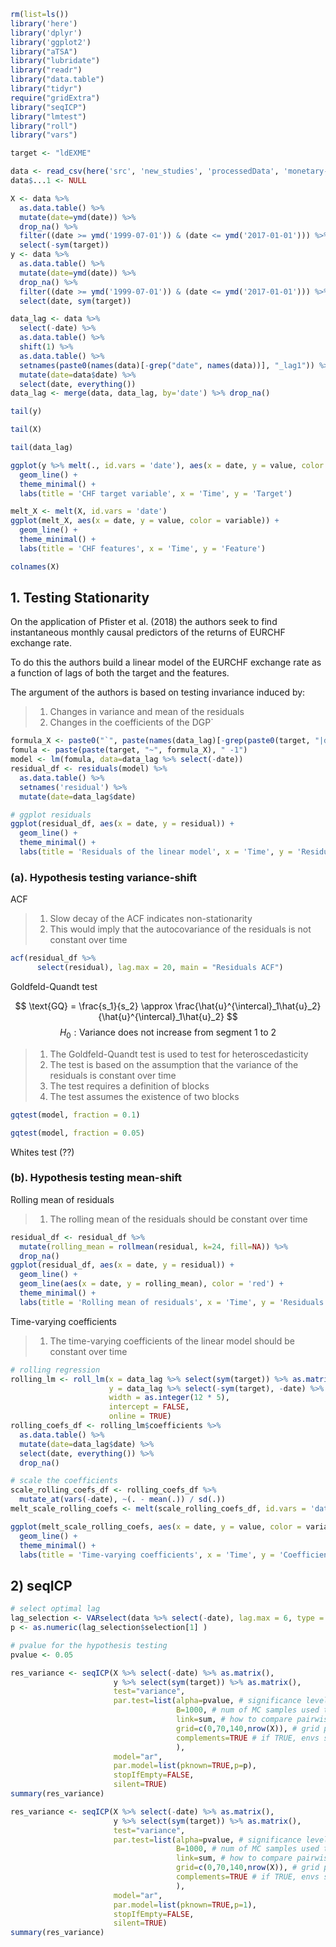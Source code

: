 ```r
rm(list=ls())
library('here')
library('dplyr')
library('ggplot2')
library("aTSA")
library("lubridate")
library("readr")
library("data.table")
library("tidyr")
require("gridExtra")
library("seqICP")
library("lmtest")
library("roll")
library("vars")
```

```r
target <- "ldEXME"

data <- read_csv(here('src', 'new_studies', 'processedData', 'monetary-policy-processed.csv'))  
data$...1 <- NULL

X <- data %>%
  as.data.table() %>%
  mutate(date=ymd(date)) %>%
  drop_na() %>%
  filter((date >= ymd('1999-07-01')) & (date <= ymd('2017-01-01'))) %>%
  select(-sym(target))
y <- data %>%
  as.data.table() %>%
  mutate(date=ymd(date)) %>%
  drop_na() %>%
  filter((date >= ymd('1999-07-01')) & (date <= ymd('2017-01-01'))) %>%
  select(date, sym(target))

data_lag <- data %>%
  select(-date) %>%
  as.data.table() %>%
  shift(1) %>%
  as.data.table() %>%
  setnames(paste0(names(data)[-grep("date", names(data))], "_lag1")) %>%
  mutate(date=data$date) %>%
  select(date, everything())
data_lag <- merge(data, data_lag, by='date') %>% drop_na()
```

```r
tail(y)
```

```r
tail(X)
```

```r
tail(data_lag)
```


```r
ggplot(y %>% melt(., id.vars = 'date'), aes(x = date, y = value, color = variable)) +
  geom_line() +
  theme_minimal() +
  labs(title = 'CHF target variable', x = 'Time', y = 'Target')
```

```r
melt_X <- melt(X, id.vars = 'date')
ggplot(melt_X, aes(x = date, y = value, color = variable)) +
  geom_line() +
  theme_minimal() +
  labs(title = 'CHF features', x = 'Time', y = 'Feature')
```

```r
colnames(X)
```

## 1. Testing Stationarity

On the application of Pfister et al. (2018) the authors seek to find instantaneous monthly causal predictors of the returns of EURCHF exchange rate.

To do this the authors build a linear model of the EURCHF exchange rate as a function of lags of both the target and the features.

The argument of the authors is based on testing invariance induced by:

> 1. Changes in variance and mean of the residuals
> 2. Changes in the coefficients of the DGP`

```r
formula_X <- paste0("`", paste(names(data_lag)[-grep(paste0(target, "|date"), names(data))], collapse="` + `"), "`")
fomula <- paste(paste(target, "~", formula_X), " -1")
model <- lm(fomula, data=data_lag %>% select(-date))
residual_df <- residuals(model) %>%
  as.data.table() %>%
  setnames('residual') %>%
  mutate(date=data_lag$date)

# ggplot residuals
ggplot(residual_df, aes(x = date, y = residual)) +
  geom_line() +
  theme_minimal() +
  labs(title = 'Residuals of the linear model', x = 'Time', y = 'Residuals')
```

### (a). Hypothesis testing variance-shift

ACF

> 1. Slow decay of the ACF indicates non-stationarity
> 2. This would imply that the autocovariance of the residuals is not constant over time

```r
acf(residual_df %>%
      select(residual), lag.max = 20, main = "Residuals ACF")
```

Goldfeld-Quandt test

$$
\text{GQ} = \frac{s_1}{s_2} \approx \frac{\hat{u}^{\intercal}_1\hat{u}_2}{\hat{u}^{\intercal}_1\hat{u}_2}
$$
$$
H_0: \text{Variance does not increase from segment 1 to 2}
$$

> 1. The Goldfeld-Quandt test is used to test for heteroscedasticity
> 2. The test is based on the assumption that the variance of the residuals is constant over time
> 3. The test requires a definition of blocks
> 4. The test assumes the existence of two blocks

```r
gqtest(model, fraction = 0.1)
```
```r
gqtest(model, fraction = 0.05)
```

Whites test (??)

### (b). Hypothesis testing mean-shift

Rolling mean of residuals

> 1. The rolling mean of the residuals should be constant over time

```r
residual_df <- residual_df %>%
  mutate(rolling_mean = rollmean(residual, k=24, fill=NA)) %>%
  drop_na()
ggplot(residual_df, aes(x = date, y = residual)) +
  geom_line() +
  geom_line(aes(x = date, y = rolling_mean), color = 'red') +
  theme_minimal() +
  labs(title = 'Rolling mean of residuals', x = 'Time', y = 'Residuals')
```

Time-varying coefficients

> 1. The time-varying coefficients of the linear model should be constant over time

```r
# rolling regression
rolling_lm <- roll_lm(x = data_lag %>% select(sym(target)) %>% as.matrix(),
                      y = data_lag %>% select(-sym(target), -date) %>% as.matrix(),
                      width = as.integer(12 * 5),
                      intercept = FALSE,
                      online = TRUE)
rolling_coefs_df <- rolling_lm$coefficients %>%
  as.data.table() %>%
  mutate(date=data_lag$date) %>%
  select(date, everything()) %>%
  drop_na()

# scale the coefficients
scale_rolling_coefs_df <- rolling_coefs_df %>%
  mutate_at(vars(-date), ~(. - mean(.)) / sd(.))
melt_scale_rolling_coefs <- melt(scale_rolling_coefs_df, id.vars = 'date')

ggplot(melt_scale_rolling_coefs, aes(x = date, y = value, color = variable)) +
  geom_line() +
  theme_minimal() +
  labs(title = 'Time-varying coefficients', x = 'Time', y = 'Coefficients')
```

## 2) seqICP

```r
# select optimal lag
lag_selection <- VARselect(data %>% select(-date), lag.max = 6, type = "const")
p <- as.numeric(lag_selection$selection[1] )

# pvalue for the hypothesis testing
pvalue <- 0.05
```


```r
res_variance <- seqICP(X %>% select(-date) %>% as.matrix(),
                       y %>% select(sym(target)) %>% as.matrix(),
                       test="variance",
                       par.test=list(alpha=pvalue, # significance level of the hypothesis test
                                     B=1000, # num of MC samples used to approximate the null dist
                                     link=sum, # how to compare pairwise test stats
                                     grid=c(0,70,140,nrow(X)), # grid points to build envs
                                     complements=TRUE # if TRUE, envs should be compared against complements
                                     ),
                       model="ar",
                       par.model=list(pknown=TRUE,p=p),
                       stopIfEmpty=FALSE,
                       silent=TRUE)
summary(res_variance)
```

```r
res_variance <- seqICP(X %>% select(-date) %>% as.matrix(),
                       y %>% select(sym(target)) %>% as.matrix(),
                       test="variance",
                       par.test=list(alpha=pvalue, # significance level of the hypothesis test
                                     B=1000, # num of MC samples used to approximate the null dist
                                     link=sum, # how to compare pairwise test stats
                                     grid=c(0,70,140,nrow(X)), # grid points to build envs
                                     complements=TRUE # if TRUE, envs should be compared against complements
                                     ),
                       model="ar",
                       par.model=list(pknown=TRUE,p=1),
                       stopIfEmpty=FALSE,
                       silent=TRUE)
summary(res_variance)
```


